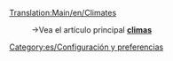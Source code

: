[[Translation:Main/en/Climates]]

:→Vea el artículo principal '''[[Main/es/Clima|climas]]'''

[[Category:es/Configuración y preferencias]]